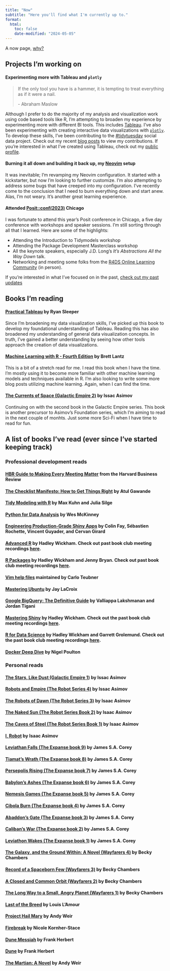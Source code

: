 ```yaml
---
title: "Now"
subtitle: "Here you'll find what I'm currently up to."
format:
  html:
    toc: false
    date-modified: "2024-05-05"
---
```


A now page, [why?](https://nownownow.com/about) 

## Projects I'm working on

#### Experimenting more with Tableau and `plotly`

> If the only tool you have is a hammer, it is tempting to treat everything as if it were a nail. 
>
> \- Abraham Maslow

Although I prefer to do the majority of my analysis and visualization work using code based tools like R, I'm attempting to broaden my experience by experimenting more with different BI tools. This includes [Tableau](https://www.tableau.com/). I've also been experimenting with creating interactive data visualizations with [`plotly`](https://plotly.com/r/). To develop these skills, I've been contributing to the [#tidytuesday](https://github.com/rfordatascience/tidytuesday) social data project. Check out my recent [blog posts](https://www.collinberke.com/blog/) to view my contributions. If you're interested in what I've created using Tableau, check out my [public profile](https://public.tableau.com/app/profile/collin.berke/vizzes).

#### Burning it all down and building it back up, my [Neovim](https://neovim.io/) setup

It was inevitable; I'm revamping my Neovim configuration. It started with a kickstarter, but now I'm looking to further customize. I'm also attempting to address some bugs that have creeped into my configuration. I've recently come to the conclusion that I need to burn everything down and start anew. Alas, I'm not weary. It's another great learning experience.

#### Attended [Posit::conf(2023)](https://posit.co/conference/) Chicago

I was fortunate to attend this year's Posit conference in Chicago, a five day conference with workshops and speaker sessions. I'm still sorting through all that I learned. Here are some of the highlights:

* Attending the Introduction to Tidymodels workshop
* Attending the Package Development Masterclass workshop
* All the keynote speakers, especially J.D. Long's *It's Abstractions All the Way Down* talk.
* Networking and meeting some folks from the [R4DS Online Learning Community](https://rfordatasci.com/) (in person).

If you're interested in what I've focused on in the past, [check out my past updates](https://collinberke.com/now-old.html)

## Books I'm reading

#### [Practical Tableau](https://www.amazon.com/Practical-Tableau-Tutorials-Strategies-Master/dp/1491977310) by Ryan Sleeper

Since I'm broadening my data visualization skills, I've picked up this book to develop my foundational understanding of Tableau. Reading this has also broadened my understanding of general data visualization concepts. In truth, I've gained a better understanding by seeing how other tools approach the creation of data visualizations.

#### [Machine Learning with R - Fourth Edition](https://www.amazon.com/Machine-Learning-cleansing-modeling-tidyverse/dp/1801071322/) by Brett Lantz 

This is a bit of a stretch read for me. I read this book when I have the time. I'm mostly using it to become more familiar with other machine learning models and techniques available in R. I'm also looking to write some more blog posts utilizing machine learning. Again, when I can find the time.

#### [The Currents of Space (Galactic Empire 2)](https://www.amazon.com/Currents-Space-Galactic-Empire-Book-ebook/dp/B08GK12F2P) by Issac Asimov

Continuing on with the second book in the Galactic Empire series. This book is another precursor to Asimov's Foundation series, which I'm aiming to read in the next couple of monhts. Just some more Sci-Fi when I have time to read for fun.

## A list of books I've read (ever since I've started keeping track)

### Professional development reads

#### [HBR Guide to Making Every Meeting Matter](https://www.amazon.com/Guide-Making-Every-Meeting-Matter/dp/1633692175) from the Harvard Business Review

#### [The Checklist Manifesto: How to Get Things Right](https://www.amazon.com/Checklist-Manifesto-How-Things-Right/dp/0312430000) by Atul Gawande 

#### [Tidy Modeling with R](https://www.tmwr.org/) by Max Kuhn and Julia Silge

#### [Python for Data Analysis](https://wesmckinney.com/book/) by Wes McKinney

#### [Engineering Production-Grade Shiny Apps](https://engineering-shiny.org/) by Colin Fay, Sébastien Rochette, Vincent Guyader, and Cervan Girard

#### [Advanced R](https://adv-r.hadley.nz/) by Hadley Wickham. Check out past book club meeting recordings [here](https://www.youtube.com/playlist?list=PL3x6DOfs2NGi4I1DhjPufFNbqCry_xQLq).

#### [R Packages](https://r-pkgs.org/) by Hadley Wickham and Jenny Bryan. Check out past book club meeting recordings [here](https://www.youtube.com/watch?v=QOmdmGMxl_Q&list=PL3x6DOfs2NGi8NcKmNxw_Hk4-leUsivZv&index=1).

#### [Vim help files](https://vimhelp.org/) maintained by Carlo Teubner

#### [Mastering Ubuntu](https://www.amazon.com/Mastering-Ubuntu-Server-configuring-troubleshooting/dp/1800564643) by Jay LaCroix

#### [Google BigQuery: The Definitive Guide](https://www.amazon.com/Google-BigQuery-Definitive-Warehousing-Analytics/dp/1492044466/) by Valliappa Lakshmanan and Jordan Tigani

#### [Mastering Shiny](https://mastering-shiny.org/) by Hadley Wickham. Check out the past book club meeting recordings [here](https://www.youtube.com/watch?v=beOYuHG9Xng&list=PL3x6DOfs2NGjhwrYvdmrKRNcvXX7X6ldt).

#### [R for Data Science](https://r4ds.had.co.nz/) by Hadley Wickham and Garrett Grolemund. Check out the past book club meeting recordings [here](https://www.youtube.com/watch?v=_IQrDw3Fp4M&list=PL3x6DOfs2NGjtn1_4BSX99R5wrLjK7XvY).

#### [Docker Deep Dive](https://www.amazon.com/Docker-Deep-Dive-Nigel-Poulton-ebook/dp/B01LXWQUFF) by Nigel Poulton

### Personal reads

#### [The Stars, Like Dust (Galactic Empire 1)](https://www.amazon.com/The-Stars-Like-Dust/dp/B08CFSK8GG/) by Issac Asimov

#### [Robots and Empire (The Robot Series 4)](https://www.amazon.com/Robots-Empire-I-Asimov/dp/0008277796/) by Issac Asimov

#### [The Robots of Dawn (The Robot Series 3)](https://www.amazon.com/Robots-Dawn-Robot-Isaac-Asimov/dp/0553299492/) by Isaac Asimov 

#### [The Naked Sun (The Robot Series Book 2)](https://www.amazon.com/Naked-Sun-Robot-Book-ebook/dp/B004JHYRDQ/) by Isaac Asimov 

#### [The Caves of Steel (The Robot Series Book 1)](https://www.amazon.com/Caves-Steel-Daneel-Olivaw-Book/dp/0553293400) by Isaac Asimov 

#### [I, Robot](https://www.amazon.com/I-Robot-Book-1-ebook/dp/B000FC1PW0/) by Isaac Asimov

#### [Leviathan Falls (The Expanse book 9)](https://www.amazon.com/Leviathan-Falls-Expanse-Book-9/dp/B0971RBRV8) by James S.A. Corey

#### [Tiamat's Wrath (The Expanse book 8)](https://www.amazon.com/Tiamats-Wrath-Expanse-Book-8-ebook/dp/B07BVNVWL6) by James S.A. Corey

#### [Persepolis Rising (The Expanse book 7)](https://www.amazon.com/Persepolis-Rising-Expanse-James-Corey/dp/0316332852) by James S.A. Corey

#### [Babylon's Ashes (The Expanse book 6)](https://www.amazon.com/Babylons-Ashes-Expanse-James-Corey/dp/031633474X) by James S.A. Corey

#### [Nemesis Games (The Expanse book 5)](https://www.amazon.com/Nemesis-Games-Expanse-Book-5-ebook/dp/B00O7X626W/) by James S.A. Corey

#### [Cibola Burn (The Expanse book 4)](https://www.amazon.com/Cibola-Burn-Expanse-James-Corey/dp/0316334685) by James S.A. Corey

#### [Abaddon's Gate (The Expanse book 3)](https://www.amazon.com/Abaddons-Gate-Expanse-James-Corey/dp/0316129070) by James S.A. Corey

#### [Caliban's War (The Expanse book 2)](https://www.amazon.com/Calibans-War-Expanse-Book-2-ebook/dp/B005SCRR1A) by James S.A. Corey

#### [Leviathon Wakes (The Expanse book 1)](https://www.amazon.com/Leviathan-Wakes-Expanse-Book-1-ebook/dp/B0047Y171G) by James S.A. Corey

#### [The Galaxy, and the Ground Within: A Novel (Wayfarers 4)](https://www.amazon.com/Galaxy-Ground-Within-Novel-Wayfarers-ebook/dp/B088RDCLQ4) by Becky Chambers

#### [Record of a Spaceborn Few (Wayfarers 3)](https://www.amazon.com/Record-Spaceborn-Few-Wayfarers-Book-ebook/dp/B072BFJCB9/) by Becky Chambers

#### [A Closed and Common Orbit (Wayfarers 2)](https://www.amazon.com/dp/B01ARXVTFE/ref=dp-kindle-redirect?_encoding=UTF8&btkr=1) by Becky Chambers

#### [The Long Way to a Small, Angry Planet (Wayfarers 1)](https://www.amazon.com/Long-Small-Angry-Planet-Wayfarers/dp/0062444131) by Becky Chambers

#### [Last of the Breed](https://www.amazon.com/Last-Breed-Novel-Louis-LAmour/dp/0553280422) by Louis L'Amour

#### [Project Hail Mary](https://www.amazon.com/Project-Hail-Mary-Andy-Weir-ebook/dp/B08FHBV4ZX/) by Andy Weir

#### [Firebreak](https://apps.npr.org/best-books/#year=2021&book=93) by Nicole Kornher-Stace

#### [Dune Messiah](https://www.amazon.com/gp/product/B0011UGNDG) by Frank Herbert

#### [Dune](https://www.amazon.com/gp/product/B00B7NPRY8) by Frank Herbert

#### [The Martian: A Novel](https://www.amazon.com/Martian-Novel-Andy-Weir-ebook/dp/B00EMXBDMA) by Andy Weir
